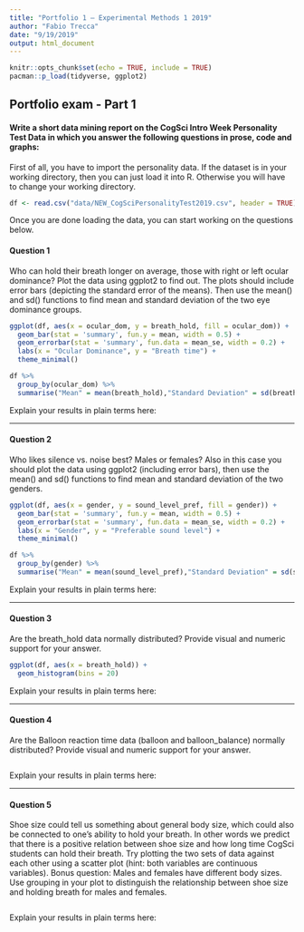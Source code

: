 ```yaml
---
title: "Portfolio 1 — Experimental Methods 1 2019"
author: "Fabio Trecca"
date: "9/19/2019"
output: html_document
---
```


```r
knitr::opts_chunk$set(echo = TRUE, include = TRUE)
pacman::p_load(tidyverse, ggplot2)
```

## Portfolio exam - Part 1

#### Write a short data mining report on the CogSci Intro Week Personality Test Data in which you answer the following questions in prose, code and graphs:

First of all, you have to import the personality data. If the dataset is in your working directory, then you can just load it into R. Otherwise you will have to change your working directory.

```r
df <- read.csv("data/NEW_CogSciPersonalityTest2019.csv", header = TRUE)
```

Once you are done loading the data, you can start working on the questions below.

#### Question 1

Who can hold their breath longer on average, those with right or left ocular dominance? Plot the data using ggplot2 to find out. The plots should include error bars (depicting the standard error of the means). Then use the mean() and sd() functions to find mean and standard deviation of the two eye dominance groups.


```r

ggplot(df, aes(x = ocular_dom, y = breath_hold, fill = ocular_dom)) +
  geom_bar(stat = 'summary', fun.y = mean, width = 0.5) +
  geom_errorbar(stat = 'summary', fun.data = mean_se, width = 0.2) +
  labs(x = "Ocular Dominance", y = "Breath time") +
  theme_minimal()

df %>% 
  group_by(ocular_dom) %>% 
  summarise("Mean" = mean(breath_hold),"Standard Deviation" = sd(breath_hold),"N" = n())

```

Explain your results in plain terms here: 

---

#### Question 2

Who likes silence vs. noise best? Males or females? Also in this case you should plot the data using ggplot2 (including error bars), then use the mean() and sd() functions to find mean and standard deviation of the two genders.

```r
ggplot(df, aes(x = gender, y = sound_level_pref, fill = gender)) +
  geom_bar(stat = 'summary', fun.y = mean, width = 0.5) +
  geom_errorbar(stat = 'summary', fun.data = mean_se, width = 0.2) +
  labs(x = "Gender", y = "Preferable sound level") +
  theme_minimal()

df %>% 
  group_by(gender) %>% 
  summarise("Mean" = mean(sound_level_pref),"Standard Deviation" = sd(sound_level_pref),"N" = n())
```

Explain your results in plain terms here: 

---

#### Question 3

Are the breath_hold data normally distributed? Provide visual and numeric support for your answer.

```r
ggplot(df, aes(x = breath_hold)) +
  geom_histogram(bins = 20)
```


Explain your results in plain terms here: 

---

#### Question 4

Are the Balloon reaction time data (balloon and balloon_balance) normally distributed? Provide visual and numeric support for your answer.

```r

```


Explain your results in plain terms here: 

---

#### Question 5

Shoe size could tell us something about general body size, which could also be connected to one's ability to hold your breath. In other words we predict that there is a positive relation between shoe size and how long time CogSci students can hold their breath. Try plotting the two sets of data against each other using a scatter plot (hint: both variables are continuous variables). Bonus question: Males and females have different body sizes. Use grouping in your plot to distinguish the relationship between shoe size and holding breath for males and females.

```r

```


Explain your results in plain terms here: 



